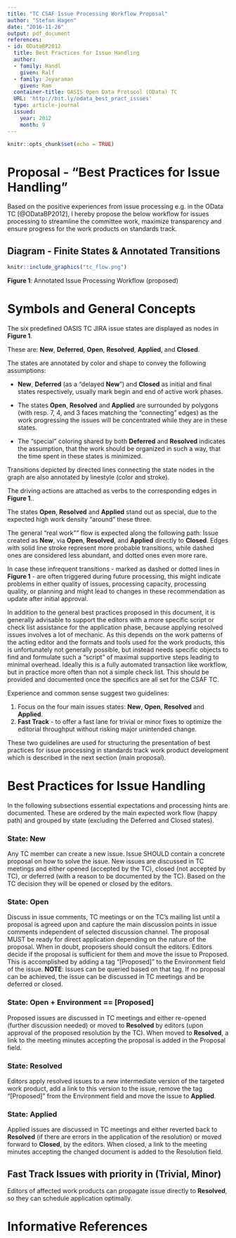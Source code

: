 ```yaml
---
title: "TC CSAF Issue Processing Workflow Proposal"
author: "Stefan Hagen"
date: "2016-11-26"
output: pdf_document
references:
- id: ODataBP2012
  title: Best Practices for Issue Handling
  author:
  - family: Handl
    given: Ralf
  - family: Jeyaraman
    given: Ram
  container-title: OASIS Open Data Protocol (OData) TC
  URL: 'http://bit.ly/odata_best_pract_issues'
  type: article-journal
  issued:
    year: 2012
    month: 9
---
```


```r
knitr::opts_chunk$set(echo = TRUE)
```

# Proposal - "Best Practices for Issue Handling"

Based on the positive experiences from issue processing e.g. in the OData TC [@ODataBP2012], I hereby propose the below workflow for issues processing to streamline the committee work, maximize transparency and ensure progress for the work products on standards track. 

## Diagram - Finite States & Annotated Transitions

```r
knitr::include_graphics("tc_flow.png")
```

**Figure 1**: Annotated Issue Processing Workflow (proposed)


# Symbols and General Concepts

The six predefined OASIS TC JIRA issue states are displayed as nodes in **Figure 1**. 

These are: **New**, **Deferred**, **Open**, **Resolved**, **Applied**, and **Closed**.

The states are annotated by color and shape to convey the following assumptions:

* **New**, **Deferred** (as a "delayed **New**") and **Closed** as initial and final states respectively, usually mark begin and end of active work phases. 
* The states **Open**, **Resolved** and **Applied** are surrounded by polygons (with resp. 7, 4, and 3 faces matching the "connecting" edges) as the work progressing the issues will be concentrated while they are in these states.

* The "special" coloring shared by both **Deferred** and **Resolved** indicates the assumption, that the work should be organized in such a way, that the time spent in these states is minimized.

Transitions depicted by directed lines connecting the state nodes in the graph are also annotated by linestyle (color and stroke).

The driving actions are attached as verbs to the corresponding edges in **Figure 1**..

The states **Open**, **Resolved** and **Applied** stand out as special, due to the expected high work density "around" these three.

The general "real work"" flow is expected along the following path: Issue created as **New**, via **Open**, **Resolved**, and **Applied** directly to **Closed**.
Edges with solid line stroke represent more probable transitions, while dashed ones are considered less abundant, and dotted ones even more rare.

In case these infrequent transitions - marked as dashed or dotted lines in **Figure 1** - are often triggered during future processing, this might indicate problems in either quality of issues, processing capacity, processing quality, or planning and might lead to changes in these recommendation as update after initial approval. 

In addition to the general best practices proposed in this document, it is generally advisable to support the editors with a more specific script or check list assistance for the application phase, because applying resolved issues involves a lot of mechanic. As this depends on the work patterns of the acting editor and the formats and tools used for the work products, this is unfortunately not generally possible, but instead needs specific objects to find and formulate such a "script" of maximal supportive steps leading to minimal overhead. Ideally this is a fully automated transaction like workflow, but in practice more often than not a simple check list. This should be provided and documented once the specifics are all set for the CSAF TC.

Experience and common sense suggest two guidelines:

1. Focus on the four main issues states: **New**, **Open**, **Resolved** and **Applied**.
2. **Fast Track** - to offer a fast lane for trivial or minor fixes to optimize the editorial throughput without risking major unintended change.

These two guidelines are used for structuring the presentation of best practices for issue processing in standards track work product development which is described in the next section (main proposal).

\newpage

# Best Practices for Issue Handling

In the following subsections essential expectations and processing hints are documented. 
These are ordered by the main expected work flow (happy path) and grouped by state (excluding the Deferred and Closed states).

### State: New 

Any TC member can create a new issue. 
Issue SHOULD contain a concrete proposal on how to solve the issue.
New issues are discussed in TC meetings and either opened (accepted by the TC), closed (not accepted by TC), or deferred (with a reason to be documented by the TC). 
Based on the TC decision they will be opened or closed by the editors.

### State: Open

Discuss in issue comments, TC meetings or on the TC's mailing list until a proposal is agreed upon and capture the main discussion points in issue comments independent of selected discussion channel.
The proposal MUST be ready for direct application depending on the nature of the proposal. When in doubt, proposers should consult the editors.
Editors decide if the proposal is sufficient for them and move the issue to Proposed. This is accomplished by adding a tag "[Proposed]" to the Environment field of the issue. **NOTE**: Issues can be queried based on that tag.
If no proposal can be achieved, the issue can be discussed in TC meetings and be deferred or closed.

### State: Open + Environment == [Proposed]

Proposed issues are discussed in TC meetings and either re-opened (further discussion needed) or moved to **Resolved** by editors (upon approval of the proposed resolution by the TC). 
When moved to **Resolved**, a link to the meeting minutes accepting the proposal is added in the Proposal field.

### State: Resolved 

Editors apply resolved issues to a new intermediate version of the targeted work product, add a link to this version to the issue, remove the tag "[Proposed]" from the Environment field and move the issue to **Applied**.

### State: Applied

Applied issues are discussed in TC meetings and either reverted back to **Resolved** (if there are errors in the application of the resolution) or moved forward to **Closed**, by the editors. 
When closed, a link to the meeting minutes accepting the changed document is added to the Resolution field.

## Fast Track Issues with priority in (Trivial, Minor)

Editors of affected work products can propagate issue directly to **Resolved**, so they can schedule application optimally.

# Informative References

